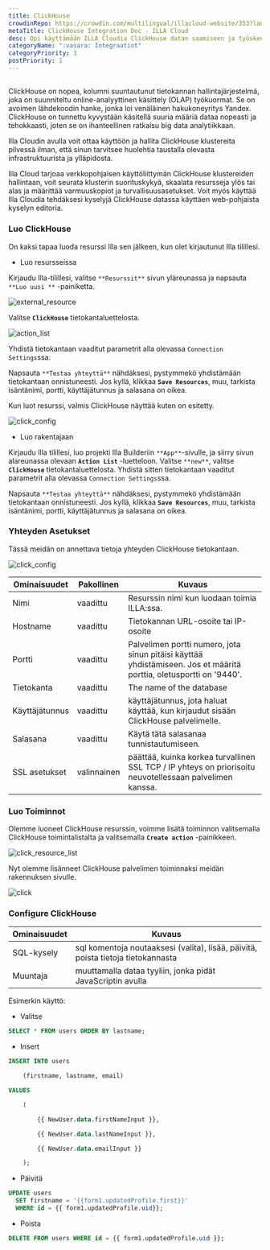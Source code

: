 ```yaml
---
title: ClickHouse
crowdinRepo: https://crowdin.com/multilingual/illacloud-website/353?languages=fi&filter=basic&value=0
metaTitle: ClickHouse Integration Doc - ILLA Cloud
desc: Opi käyttämään ILLA Cloudia ClickHouse datan saamiseen ja työskentelyyn.
categoryName: ":vasara: Integraatiot"
categoryPriority: 3
postPriority: 1
---
```


## <h2 hidden>Mitä ClickHouse on?</h2>

ClickHouse on nopea, kolumni suuntautunut tietokannan hallintajärjestelmä, joka on suunniteltu online-analyyttinen käsittely (OLAP) työkuormat. Se on avoimen lähdekoodin hanke, jonka loi venäläinen hakukoneyritys Yandex. ClickHouse on tunnettu kyvystään käsitellä suuria määriä dataa nopeasti ja tehokkaasti, joten se on ihanteellinen ratkaisu big data analytiikkaan.

Illa Cloudin avulla voit ottaa käyttöön ja hallita ClickHouse klustereita pilvessä ilman, että sinun tarvitsee huolehtia taustalla olevasta infrastruktuurista ja ylläpidosta.

Illa Cloud tarjoaa verkkopohjaisen käyttöliittymän ClickHouse klustereiden hallintaan, voit seurata klusterin suorituskykyä, skaalata resursseja ylös tai alas ja määrittää varmuuskopiot ja turvallisuusasetukset. Voit myös käyttää Illa Cloudia tehdäksesi kyselyjä ClickHouse datassa käyttäen web-pohjaista kyselyn editoria.

### Luo ClickHouse

On kaksi tapaa luoda resurssi Illa sen jälkeen, kun olet kirjautunut Illa tilillesi.

-   Luo resursseissa

Kirjaudu Illa-tilillesi, valitse `**Resurssit**` sivun yläreunassa ja napsauta `**Luo uusi **` -painiketta.

![external_resource](https://cdn.illacloud.com/official-website/img/docs/external_resource.png)

Valitse **`ClickHouse`** tietokantaluettelosta.

![action_list](https://cdn.illacloud.com/official-website/img/docs/action_list.png)

Yhdistä tietokantaan vaaditut parametrit alla olevassa `Connection Settings`ssa.

Napsauta `**Testaa yhteyttä**` nähdäksesi, pystymmekö yhdistämään tietokantaan onnistuneesti. Jos kyllä, klikkaa **`Save Resources`**, muu, tarkista isäntänimi, portti, käyttäjätunnus ja salasana on oikea.

Kun luot resurssi, valmis ClickHouse näyttää kuten on esitetty.

![click_config](https://cdn.illacloud.com/official-website/img/docs/click_config.png)

-   Luo rakentajaan

Kirjaudu Illa tilillesi, luo projekti Illa Builderiin `**App**`-sivulle, ja siirry sivun alareunassa olevaan **`Action List`** -luetteloon. Valitse `**new**`, valitse **`ClickHouse`** tietokantaluettelosta. Yhdistä sitten tietokantaan vaaditut parametrit alla olevassa `Connection Settings`ssa.

Napsauta `**Testaa yhteyttä**` nähdäksesi, pystymmekö yhdistämään tietokantaan onnistuneesti. Jos kyllä, klikkaa **`Save Resources`**, muu, tarkista isäntänimi, portti, käyttäjätunnus ja salasana on oikea.

### Yhteyden Asetukset

Tässä meidän on annettava tietoja yhteyden ClickHouse tietokantaan.

![click_config](https://cdn.illacloud.com/official-website/img/docs/click_config.png)

| Ominaisuudet      | Pakollinen  | Kuvaus                                                                                                                         |
| ----------------- | ----------- | ------------------------------------------------------------------------------------------------------------------------------ |
| Nimi              | vaadittu    | Resurssin nimi kun luodaan toimia ILLA:ssa.                                                                                    |
| Hostname          | vaadittu    | Tietokannan URL-osoite tai IP-osoite                                                                                           |
| Portti            | vaadittu    | Palvelimen portti numero, jota sinun pitäisi käyttää yhdistämiseen. Jos et määritä porttia, oletusportti on '9440'.            |
| Tietokanta        | vaadittu    | The name of the database                                                                                                       |
| Käyttäjätunnus    | vaadittu    | käyttäjätunnus, jota haluat käyttää, kun kirjaudut sisään ClickHouse palvelimelle.                                             |
| Salasana          | vaadittu    | Käytä tätä salasanaa tunnistautumiseen.                                                                                        |
| SSL asetukset     | valinnainen | päättää, kuinka korkea turvallinen SSL TCP / IP yhteys on priorisoitu neuvotellessaan palvelimen kanssa.                       |

### Luo Toiminnot

Olemme luoneet ClickHouse resurssin, voimme lisätä toiminnon valitsemalla ClickHouse toimintalistalta ja valitsemalla **`Create action`** -painikkeen.

![click_resource_list](https://cdn.illacloud.com/official-website/img/docs/clik_resource_list.png)

Nyt olemme lisänneet ClickHouse palvelimen toiminnaksi meidän rakennuksen sivulle.

![click](https://cdn.illacloud.com/official-website/img/docs/click.png)

### Configure ClickHouse

| Ominaisuudet  | Kuvaus                                                                           |
| ------------- | -------------------------------------------------------------------------------- |
| SQL-kysely    | sql komentoja noutaaksesi (valita), lisää, päivitä, poista tietoja tietokannasta |
| Muuntaja      | muuttamalla dataa tyyliin, jonka pidät JavaScriptin avulla                       |

Esimerkin käyttö:

-   Valitse

```sql
SELECT * FROM users ORDER BY lastname;
```

-   Insert

```sql
INSERT INTO users

	(firstname, lastname, email)

VALUES

	(

		{{ NewUser.data.firstNameInput }},

		{{ NewUser.data.lastNameInput }},

		{{ NewUser.data.emailInput }}

	);
```

-   Päivitä

```sql
UPDATE users
  SET firstname = '{{form1.updatedProfile.first}}'
  WHERE id = {{ form1.updatedProfile.uid}};
```

-   Poista

```sql
DELETE FROM users WHERE id = {{ form1.updatedProfile.uid }};
```
